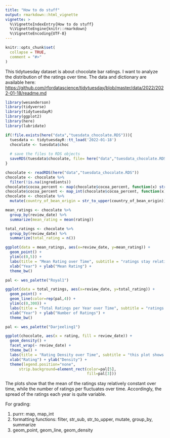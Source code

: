 ```yaml
---
title: "How to do stuff"
output: rmarkdown::html_vignette
vignette: >
  %\VignetteIndexEntry{How to do stuff}
  %\VignetteEngine{knitr::rmarkdown}
  %\VignetteEncoding{UTF-8}
---
```


```r
knitr::opts_chunk$set(
  collapse = TRUE,
  comment = "#>"
)
```

This tidytuesday dataset is about chocolate bar ratings. I want to analyze the distribution of the ratings over time. The data and dictionary are available here: <https://github.com/rfordatascience/tidytuesday/blob/master/data/2022/2022-01-18/readme.md>

```r
library(wesanderson)
library(tidyverse)
library(tidytuesdayR)
library(ggplot2)
library(here)
library(lubridate)


```

```r
if(!file.exists(here("data","tuesdata_chocolate.RDS"))){
  tuesdata <- tidytuesdayR::tt_load('2022-01-18')
  chocolate <- tuesdata$choc
  
  # save the files to RDS objects
  saveRDS(tuesdata$chocolate, file= here("data","tuesdata_chocolate.RDS"))
}


```

```r

chocolate <- readRDS(here("data","tuesdata_chocolate.RDS"))
chocolate <- chocolate %>% 
  filter(!is.na(ingredients))
chocolate$cocoa_percent <- map(chocolate$cocoa_percent, function(x) str_sub(x,1,nchar(x)-1))
chocolate$cocoa_percent <- map_int(chocolate$cocoa_percent, function(x) as.integer(x))
chocolate <- chocolate %>%
  mutate(country_of_bean_origin = str_to_upper(country_of_bean_origin))

mean_ratings <- chocolate %>% 
  group_by(review_date) %>%
  summarize(mean_rating = mean(rating))

total_ratings <- chocolate %>% 
  group_by(review_date) %>%
  summarize(total_rating = n())

```

```r
  
ggplot(data = mean_ratings, aes(x=review_date, y=mean_rating)) +
  geom_point() +
  ylim(c(0,5)) +
  labs(title = "Mean Rating over Time", subtitle = "ratings stay relatively constant around 3-3.5", caption = "Figure 1") +
  xlab("Year") + ylab("Mean Rating") +
  theme_bw()

```

```r
  
pal <- wes_palette("Royal1")

ggplot(data = total_ratings, aes(x=review_date, y=total_rating)) +
  geom_point() +
  geom_line(color=rep(pal,4)) +
  ylim(c(0,300)) +
  labs(title = "Total Ratings per Year over Time", subtitle = "ratings fluctuate over time, peaking in 2015", caption = "Figure 2") +
  xlab("Year") + ylab("Number of Ratings") +
  theme_bw()

```

```r

pal <- wes_palette("Darjeeling1")

ggplot(chocolate, aes(x = rating, fill = review_date)) + 
  geom_density() + 
  facet_wrap(~ review_date) + 
  theme_bw() +
  labs(title = "Rating Density over Time", subtitle = "this plot shows the variation in reviews across years", caption = "Figure 3") +
  xlab("Rating") + ylab("Density") +
  theme(legend.position="none",
      strip.background=element_rect(color=pal[5],
                                    fill=pal[3]))

```

The plots show that the mean of the ratings stay relatively constant over time, while the number of ratings per fluctuates over time. Accordingly, the spread of the ratings each year is quite variable.

For grading:

1.  purrr: map, map_int
2.  formatting functions: filter, str_sub, str_to_upper, mutate, group_by, summarize
3.  geom_point, geom_line, geom_density

